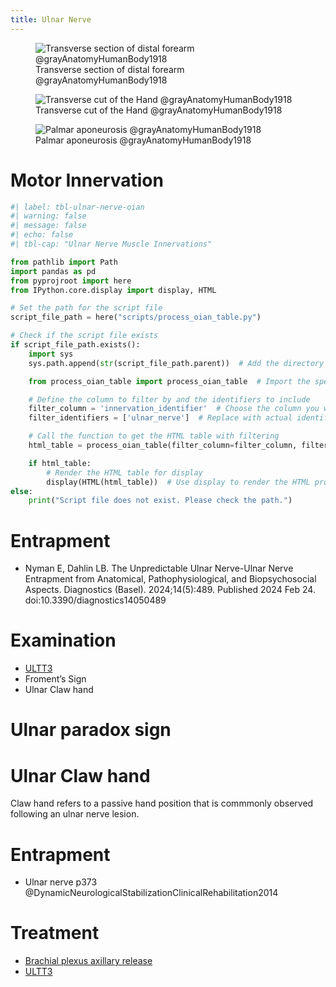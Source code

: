 ```yaml
---
title: Ulnar Nerve
---
```


![Transverse section of distal forearm @grayAnatomyHumanBody1918](/The Archive/Images/Gray anatomy 1918 images/Myology/image421 Transverse section across distal ends of radius and ulna.gif)

![Transverse cut of the Hand @grayAnatomyHumanBody1918](/The Archive/Images/Gray anatomy 1918 images/Myology/image422 Transverse section across the wrist and digits.gif)


![Palmar aponeurosis @grayAnatomyHumanBody1918](/The Archive/Images/Gray anatomy 1918 images/Myology/image425 The palmar aponeurosis.gif)

# Motor Innervation

```python
#| label: tbl-ulnar-nerve-oian
#| warning: false
#| message: false
#| echo: false
#| tbl-cap: "Ulnar Nerve Muscle Innervations"

from pathlib import Path
import pandas as pd
from pyprojroot import here
from IPython.core.display import display, HTML

# Set the path for the script file
script_file_path = here("scripts/process_oian_table.py")

# Check if the script file exists
if script_file_path.exists():
    import sys
    sys.path.append(str(script_file_path.parent))  # Add the directory of the script to the system path

    from process_oian_table import process_oian_table  # Import the specific function

    # Define the column to filter by and the identifiers to include
    filter_column = 'innervation_identifier'  # Choose the column you want to filter by
    filter_identifiers = ['ulnar_nerve']  # Replace with actual identifiers you want to include

    # Call the function to get the HTML table with filtering
    html_table = process_oian_table(filter_column=filter_column, filter_identifiers=filter_identifiers)

    if html_table:
        # Render the HTML table for display
        display(HTML(html_table))  # Use display to render the HTML properly
else:
    print("Script file does not exist. Please check the path.")

```

# Entrapment

:::{.callout-note}

- Nyman E, Dahlin LB. The Unpredictable Ulnar Nerve-Ulnar Nerve Entrapment from Anatomical, Pathophysiological, and Biopsychosocial Aspects. Diagnostics (Basel). 2024;14(5):489. Published 2024 Feb 24. doi:10.3390/diagnostics14050489
:::


# Examination

- [ULTT3]({{< var ref-ultt.ultt3.path >}})
- Froment's Sign
- Ulnar Claw hand

# Ulnar paradox sign



# Ulnar Claw hand

Claw hand refers to a passive hand position that is commmonly observed following an ulnar nerve lesion.

# Entrapment {#entrapment}

::: {.callout title="Reading list"}

- Ulnar nerve p373 @DynamicNeurologicalStabilizationClinicalRehabilitation2014

:::

# Treatment

- [Brachial plexus axillary release]({{< var ref-brachial-plexus.release >}})
- [ULTT3]({{< var ref-ultt3.path >}})
